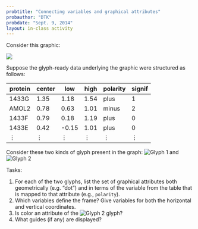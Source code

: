 ```yaml
---
probtitle: "Connecting variables and graphical attributes"
probauthor: "DTK"
probdate: "Sept. 9, 2014"
layout: in-class activity
---
```


Consider this graphic:

![](Images/AndyZ-2.png)

Suppose the glyph-ready data underlying the graphic were structured as follows:

protein | center | low | high | polarity | signif
--------|--------|-----|------|----------|--------
1433G   | 1.35   | 1.18| 1.54 | plus     |   1
AMOL2   | 0.78   | 0.63| 1.01 | minus    |   2
1433F   | 0.79   | 0.18| 1.19 | plus     |   0
1433E   | 0.42   |-0.15| 1.01 | plus     |   0
$\vdots$ | $\vdots$ | $\vdots$ | $\vdots$ | $\vdots$ | $\vdots$ 

Consider these two kinds of glyph present in the graph: ![Glyph 1](Images/AndyZ-2-glyph-1.png) and ![Glyph 2](Images/AndyZ-2-glyph-2.png)

Tasks:

1. For each of the two glyphs, list the set of graphical attributes both geometrically (e.g. "dot") and in terms of the variable from the table that is mapped to that attribute (e.g., `polarity`).
2. Which variables define the frame?  Give variables for both the horizontal and vertical coordinates.
3. Is color an attribute of the ![Glyph 2](Images/AndyZ-2-glyph-2.png) glyph?
4. What guides (if any) are displayed?


